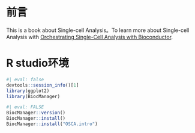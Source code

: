 # 前言

This is a book about Single-cell Analysis。To learn more about Single-cell Analysis with [Orchestrating Single-Cell Analysis with Bioconductor](https://bioconductor.org/books/release/OSCA/).

# R studio环境

```r
#| eval: false
devtools::session_info()[1]
library(ggplot2)
library(BiocManager)
```

```r
#| eval: FALSE
BiocManager::version()
BiocManager::install()
BiocManager::install("OSCA.intro")
```

